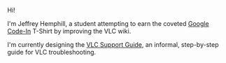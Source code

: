 Hi!

I'm Jeffrey Hemphill, a student attempting to earn the coveted [http://socghop.appspot.com/ Google Code-In] T-Shirt by improving the VLC wiki.

I'm currently designing the [[VSG:Main|VLC Support Guide]], an informal, step-by-step guide for VLC troubleshooting.